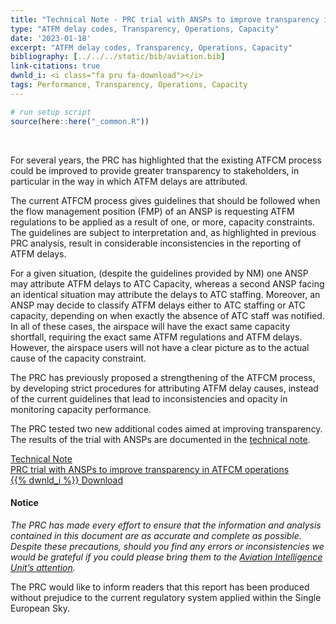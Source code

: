 ```yaml
---
title: "Technical Note - PRC trial with ANSPs to improve transparency in ATFCM operations"
type: "ATFM delay codes, Transparency, Operations, Capacity"
date: '2023-01-18'
excerpt: "ATFM delay codes, Transparency, Operations, Capacity"
bibliography: [../../../static/bib/aviation.bib]
link-citations: true
dwnld_i: <i class="fa pru fa-download"></i>
tags: Performance, Transparency, Operations, Capacity
---
```

```r
# run setup script
source(here::here("_common.R"))
```
 
<br>
<div class="container">
<div class="row align-items-start">

For several years, the PRC has highlighted that the existing ATFCM process could be improved to provide greater transparency to stakeholders, in particular in the way in which ATFM delays are attributed.

The current ATFCM process gives guidelines that should be followed when the flow management position (FMP) of an ANSP is requesting ATFM regulations to be applied as a result of one, or more, capacity constraints. The guidelines are subject to interpretation and, as highlighted in previous PRC analysis, result in considerable inconsistencies in the reporting of ATFM delays. 

For a given situation, (despite the guidelines provided by NM) one ANSP may attribute ATFM delays to ATC Capacity, whereas a second ANSP facing an identical situation may attribute the delays to ATC staffing. Moreover, an ANSP may decide to classify ATFM delays either to ATC staffing or ATC capacity, depending on when exactly the absence of ATC staff was notified. In all of these cases, the airspace will have the exact same capacity shortfall, requiring the exact same ATFM regulations and ATFM delays. However, the airspace users will not have a clear picture as to the actual cause of the capacity constraint.

The PRC has previously proposed a strengthening of the ATFCM process, by developing strict procedures for attributing ATFM delay causes, instead of the current guidelines that lead to inconsistencies and opacity in monitoring capacity performance. 

The PRC tested two new additional codes aimed at improving transparency. The results of the trial with ANSPs are documented in the [technical note][tn_prc_dly_code].  

<a href="/library/prc_tn_ANSP_trials_add_dly_codes.pdf" data-toggle="tooltip" title="Download pdf version" target="_blank" class="btn btn-info" role="button"> Technical Note <br>  PRC trial with ANSPs to improve transparency in ATFCM operations <br> {{% dwnld_i %}} Download </a>

#### Notice
*The PRC has made every effort to ensure that the information and analysis contained in this document are as accurate and 
complete as possible. Despite these precautions, should you find any errors or inconsistencies we would be grateful if you 
could please bring them to the [Aviation Intelligence Unit's attention](mailto:PRU-Support@eurocontrol.int).*

The PRC would like to inform readers that this report has been produced without prejudice to the current regulatory system applied within the Single European Sky. 

</div>
</div>

[tn_prc_dly_code]: /library/prc_tn_ANSP_trials_add_dly_codes.pdf "Technical Note - PRC trial with ANSPs to improve transparency in ATFCM operations"